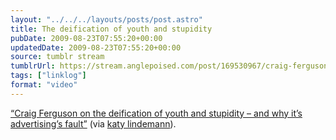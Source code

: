 ```yaml
---
layout: "../../../layouts/posts/post.astro"
title: The deification of youth and stupidity
pubDate: 2009-08-23T07:55:20+00:00
updatedDate: 2009-08-23T07:55:20+00:00
source: tumblr stream
tumblrUrl: https://stream.anglepoised.com/post/169530967/craig-ferguson-on-the-deification-of-youth-and
tags: ["linklog"]
format: "video"
---
```



<YouTube id="https://www.youtube.com/watch?v=xFQkMAPVoIo" />

[&ldquo;Craig Ferguson on the deification of youth and stupidity – and why it’s advertising’s fault&rdquo;][1] (via [katy lindemann][2]).

[1]: https://www.youtube.com/watch?v=xFQkMAPVoIo
[2]: http://www.katylindemann.com/2009/08/22/why-everything-sucks/
